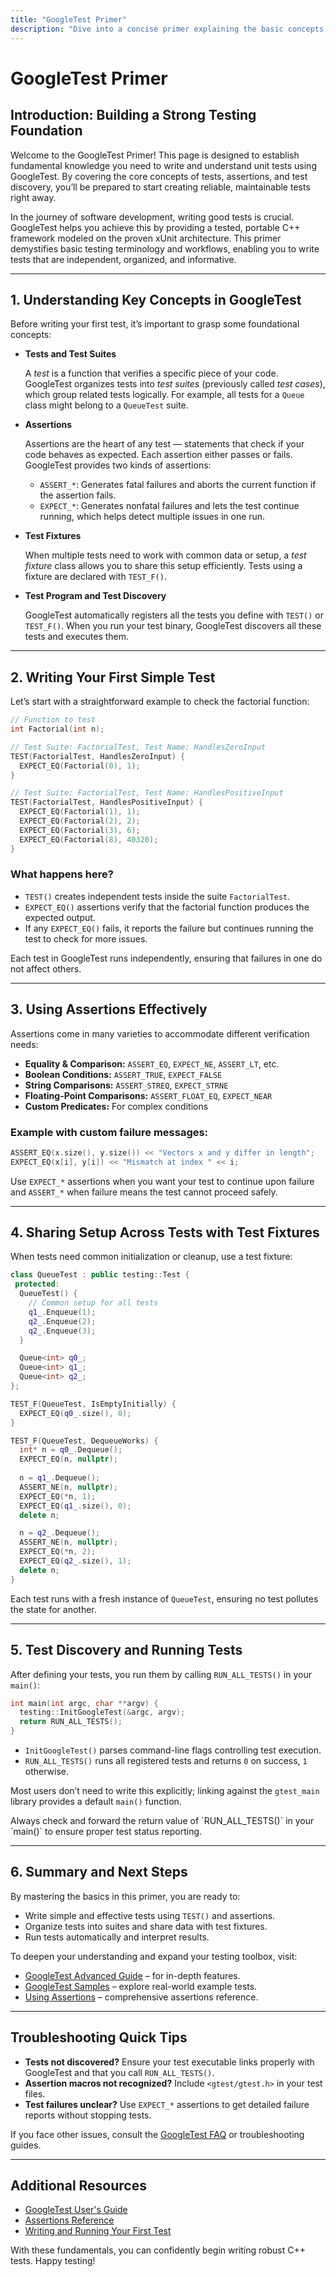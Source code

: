 ```yaml
---
title: "GoogleTest Primer"
description: "Dive into a concise primer explaining the basic concepts of unit tests, assertions, and the test discovery process in GoogleTest. This page solidifies foundational knowledge for all new users."
---
```


# GoogleTest Primer

## Introduction: Building a Strong Testing Foundation

Welcome to the GoogleTest Primer! This page is designed to establish fundamental knowledge you need to write and understand unit tests using GoogleTest. By covering the core concepts of tests, assertions, and test discovery, you’ll be prepared to start creating reliable, maintainable tests right away.

In the journey of software development, writing good tests is crucial. GoogleTest helps you achieve this by providing a tested, portable C++ framework modeled on the proven xUnit architecture. This primer demystifies basic testing terminology and workflows, enabling you to write tests that are independent, organized, and informative.

---

## 1. Understanding Key Concepts in GoogleTest

Before writing your first test, it’s important to grasp some foundational concepts:

- **Tests and Test Suites**

  A *test* is a function that verifies a specific piece of your code. GoogleTest organizes tests into *test suites* (previously called *test cases*), which group related tests logically. For example, all tests for a `Queue` class might belong to a `QueueTest` suite.

- **Assertions**

  Assertions are the heart of any test — statements that check if your code behaves as expected. Each assertion either passes or fails. GoogleTest provides two kinds of assertions:

  - `ASSERT_*`: Generates fatal failures and aborts the current function if the assertion fails.
  - `EXPECT_*`: Generates nonfatal failures and lets the test continue running, which helps detect multiple issues in one run.

- **Test Fixtures**

  When multiple tests need to work with common data or setup, a *test fixture* class allows you to share this setup efficiently. Tests using a fixture are declared with `TEST_F()`.

- **Test Program and Test Discovery**

  GoogleTest automatically registers all the tests you define with `TEST()` or `TEST_F()`. When you run your test binary, GoogleTest discovers all these tests and executes them.

---

## 2. Writing Your First Simple Test

Let’s start with a straightforward example to check the factorial function:

```c++
// Function to test
int Factorial(int n);

// Test Suite: FactorialTest, Test Name: HandlesZeroInput
TEST(FactorialTest, HandlesZeroInput) {
  EXPECT_EQ(Factorial(0), 1);
}

// Test Suite: FactorialTest, Test Name: HandlesPositiveInput
TEST(FactorialTest, HandlesPositiveInput) {
  EXPECT_EQ(Factorial(1), 1);
  EXPECT_EQ(Factorial(2), 2);
  EXPECT_EQ(Factorial(3), 6);
  EXPECT_EQ(Factorial(8), 40320);
}
```

### What happens here?

- `TEST()` creates independent tests inside the suite `FactorialTest`.
- `EXPECT_EQ()` assertions verify that the factorial function produces the expected output.
- If any `EXPECT_EQ()` fails, it reports the failure but continues running the test to check for more issues.

Each test in GoogleTest runs independently, ensuring that failures in one do not affect others.

---

## 3. Using Assertions Effectively

Assertions come in many varieties to accommodate different verification needs:

- **Equality & Comparison:** `ASSERT_EQ`, `EXPECT_NE`, `ASSERT_LT`, etc.
- **Boolean Conditions:** `ASSERT_TRUE`, `EXPECT_FALSE`
- **String Comparisons:** `ASSERT_STREQ`, `EXPECT_STRNE`
- **Floating-Point Comparisons:** `ASSERT_FLOAT_EQ`, `EXPECT_NEAR`
- **Custom Predicates:** For complex conditions

### Example with custom failure messages:

```c++
ASSERT_EQ(x.size(), y.size()) << "Vectors x and y differ in length";
EXPECT_EQ(x[i], y[i]) << "Mismatch at index " << i;
```

Use `EXPECT_*` assertions when you want your test to continue upon failure and `ASSERT_*` when failure means the test cannot proceed safely.

---

## 4. Sharing Setup Across Tests with Test Fixtures

When tests need common initialization or cleanup, use a test fixture:

```c++
class QueueTest : public testing::Test {
 protected:
  QueueTest() {
    // Common setup for all tests
    q1_.Enqueue(1);
    q2_.Enqueue(2);
    q2_.Enqueue(3);
  }

  Queue<int> q0_;
  Queue<int> q1_;
  Queue<int> q2_;
};

TEST_F(QueueTest, IsEmptyInitially) {
  EXPECT_EQ(q0_.size(), 0);
}

TEST_F(QueueTest, DequeueWorks) {
  int* n = q0_.Dequeue();
  EXPECT_EQ(n, nullptr);
  
  n = q1_.Dequeue();
  ASSERT_NE(n, nullptr);
  EXPECT_EQ(*n, 1);
  EXPECT_EQ(q1_.size(), 0);
  delete n;

  n = q2_.Dequeue();
  ASSERT_NE(n, nullptr);
  EXPECT_EQ(*n, 2);
  EXPECT_EQ(q2_.size(), 1);
  delete n;
}
```

Each test runs with a fresh instance of `QueueTest`, ensuring no test pollutes the state for another.

---

## 5. Test Discovery and Running Tests

After defining your tests, you run them by calling `RUN_ALL_TESTS()` in your `main()`:

```c++
int main(int argc, char **argv) {
  testing::InitGoogleTest(&argc, argv);
  return RUN_ALL_TESTS();
}
```

- `InitGoogleTest()` parses command-line flags controlling test execution.
- `RUN_ALL_TESTS()` runs all registered tests and returns `0` on success, `1` otherwise.

Most users don’t need to write this explicitly; linking against the `gtest_main` library provides a default `main()` function.

<Tip>
Always check and forward the return value of `RUN_ALL_TESTS()` in your `main()` to ensure proper test status reporting.
</Tip>

---

## 6. Summary and Next Steps

By mastering the basics in this primer, you are ready to:

- Write simple and effective tests using `TEST()` and assertions.
- Organize tests into suites and share data with test fixtures.
- Run tests automatically and interpret results.

To deepen your understanding and expand your testing toolbox, visit:

- [GoogleTest Advanced Guide](advanced.md) – for in-depth features.
- [GoogleTest Samples](samples.md) – explore real-world example tests.
- [Using Assertions](reference/assertions.md) – comprehensive assertions reference.

---

## Troubleshooting Quick Tips

- **Tests not discovered?** Ensure your test executable links properly with GoogleTest and that you call `RUN_ALL_TESTS()`.
- **Assertion macros not recognized?** Include `<gtest/gtest.h>` in your test files.
- **Test failures unclear?** Use `EXPECT_*` assertions to get detailed failure reports without stopping tests.

If you face other issues, consult the [GoogleTest FAQ](faq.md) or troubleshooting guides.

---

## Additional Resources

- [GoogleTest User's Guide](index.md)
- [Assertions Reference](reference/assertions.md)
- [Writing and Running Your First Test](writing-and-running-your-first-test.md)

With these fundamentals, you can confidently begin writing robust C++ tests. Happy testing!
